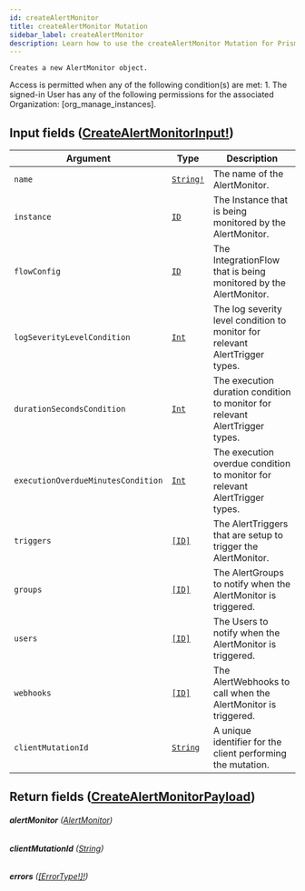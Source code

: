 ```yaml
---
id: createAlertMonitor
title: createAlertMonitor Mutation
sidebar_label: createAlertMonitor
description: Learn how to use the createAlertMonitor Mutation for Prismatic's API.
---
```


    Creates a new AlertMonitor object.

Access is permitted when any of the following condition(s) are met: 1. The signed-in User has any of the following permissions for the associated Organization: [org_manage_instances].

## Input fields ([CreateAlertMonitorInput!](api/schema/input_object/CreateAlertMonitorInput.mdx))

| Argument                           | Type                                      | Description                                                                  |
| ---------------------------------- | ----------------------------------------- | ---------------------------------------------------------------------------- |
| `name`                             | [`String!`](api/schema/scalar/String.mdx) | The name of the AlertMonitor.                                                |
| `instance`                         | [`ID`](api/schema/scalar/ID.mdx)          | The Instance that is being monitored by the AlertMonitor.                    |
| `flowConfig`                       | [`ID`](api/schema/scalar/ID.mdx)          | The IntegrationFlow that is being monitored by the AlertMonitor.             |
| `logSeverityLevelCondition`        | [`Int`](api/schema/scalar/Int.mdx)        | The log severity level condition to monitor for relevant AlertTrigger types. |
| `durationSecondsCondition`         | [`Int`](api/schema/scalar/Int.mdx)        | The execution duration condition to monitor for relevant AlertTrigger types. |
| `executionOverdueMinutesCondition` | [`Int`](api/schema/scalar/Int.mdx)        | The execution overdue condition to monitor for relevant AlertTrigger types.  |
| `triggers`                         | [`[ID]`](api/schema/scalar/ID.mdx)        | The AlertTriggers that are setup to trigger the AlertMonitor.                |
| `groups`                           | [`[ID]`](api/schema/scalar/ID.mdx)        | The AlertGroups to notify when the AlertMonitor is triggered.                |
| `users`                            | [`[ID]`](api/schema/scalar/ID.mdx)        | The Users to notify when the AlertMonitor is triggered.                      |
| `webhooks`                         | [`[ID]`](api/schema/scalar/ID.mdx)        | The AlertWebhooks to call when the AlertMonitor is triggered.                |
| `clientMutationId`                 | [`String`](api/schema/scalar/String.mdx)  | A unique identifier for the client performing the mutation.                  |

## Return fields ([CreateAlertMonitorPayload](api/schema/object/CreateAlertMonitorPayload.mdx))

###### <b>alertMonitor</b> ([AlertMonitor](api/schema/object/AlertMonitor.mdx))

###### <b>clientMutationId</b> ([String](api/schema/scalar/String.mdx))

###### <b>errors</b> ([[ErrorType!]!](api/schema/object/ErrorType.mdx))
